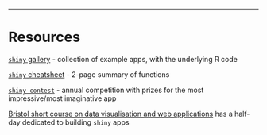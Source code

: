 ---

# Resources


[`shiny` gallery](https://shiny.rstudio.com/gallery/) - collection of example apps, with the underlying R code

[`shiny` cheatsheet](https://shiny.rstudio.com/images/shiny-cheatsheet.pdf) - 2-page summary of functions

[`shiny contest`](https://community.rstudio.com/tag/shiny-contest) - annual competition with prizes for the most impressive/most imaginative app

[Bristol short course on data visualisation and web applications](https://www.bristol.ac.uk/medical-school/study/short-courses/2021-22-courses/introduction-to-data-visualisation-and-web-applications-using-r/) has a half-day dedicated to building `shiny` apps

